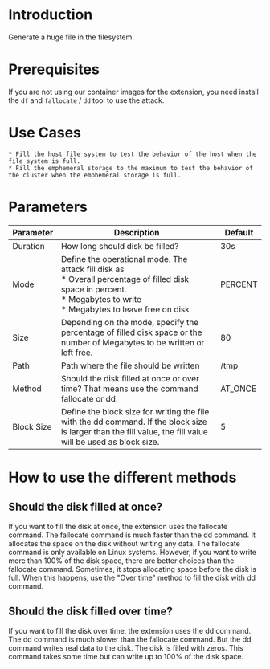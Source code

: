 # Introduction

Generate a huge file in the filesystem.

# Prerequisites

If you are not using our container images for the extension, you need install the `df` and `fallocate` / `dd`  tool to use the attack.

# Use Cases

    * Fill the host file system to test the behavior of the host when the file system is full.
    * Fill the emphemeral storage to the maximum to test the behavior of the cluster when the emphemeral storage is full.

# Parameters

| Parameter  | Description                                                                                                                                                                         | Default |
|------------|-------------------------------------------------------------------------------------------------------------------------------------------------------------------------------------|---------|
| Duration   | How long should disk be filled?                                                                                                                                                     | 30s     |
| Mode       | Define the operational mode. The attack fill disk as <br/> * Overall percentage of filled disk space in percent. <br/> * Megabytes to write <br/> * Megabytes to leave free on disk | PERCENT |
| Size       | Depending on the mode, specify the percentage of filled disk space or the number of Megabytes to be written or left free.                                                           | 80      |
| Path       | Path where the file should be written                                                                                                                                               | /tmp    |
| Method     | Should the disk filled at once or over time? That means use the command fallocate or dd.                                                                                            | AT_ONCE |
| Block Size | Define the block size for writing the file with the dd command. If the block size is larger than the fill value, the fill value will be used as block size.                         | 5       |

# How to use the different methods
## Should the disk filled at once?
If you want to fill the disk at once, the extension uses the fallocate command. The fallocate command is much faster than the dd command.
It allocates the space on the disk without writing any data. The fallocate command is only available on Linux systems.
However, if you want to write more than 100% of the disk space, there are better choices than the fallocate command. Sometimes, it stops allocating space before the disk is full.
When this happens, use the "Over time" method to fill the disk with dd command.

## Should the disk filled over time?
If you want to fill the disk over time, the extension uses the dd command. The dd command is much slower than the fallocate command.
But the dd command writes real data to the disk. The disk is filled with zeros.
This command takes some time but can write up to 100% of the disk space.
